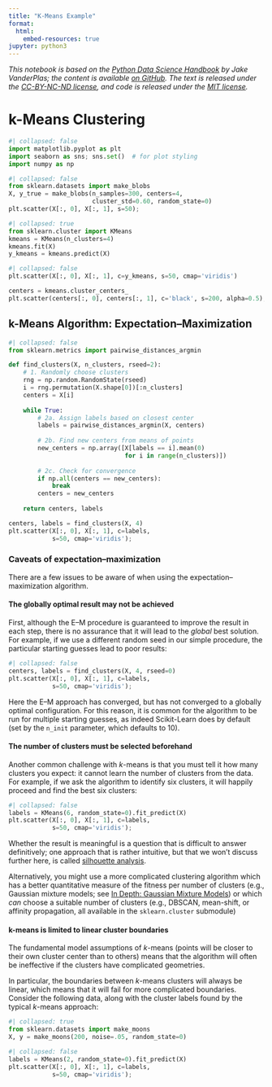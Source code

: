 ```yaml
---
title: "K-Means Example"
format: 
  html:
    embed-resources: true
jupyter: python3
---
```


*This notebook is based on the [Python Data Science Handbook](http://shop.oreilly.com/product/0636920034919.do) by Jake VanderPlas; the content is available [on GitHub](https://github.com/jakevdp/PythonDataScienceHandbook). The text is released under the [CC-BY-NC-ND license](https://creativecommons.org/licenses/by-nc-nd/3.0/us/legalcode), and code is released under the [MIT license](https://opensource.org/licenses/MIT).*

# k-Means Clustering

```python
#| collapsed: false
import matplotlib.pyplot as plt
import seaborn as sns; sns.set()  # for plot styling
import numpy as np
```

```python
#| collapsed: false
from sklearn.datasets import make_blobs
X, y_true = make_blobs(n_samples=300, centers=4,
                       cluster_std=0.60, random_state=0)
plt.scatter(X[:, 0], X[:, 1], s=50);
```

```python
#| collapsed: true
from sklearn.cluster import KMeans
kmeans = KMeans(n_clusters=4)
kmeans.fit(X)
y_kmeans = kmeans.predict(X)
```

```python
#| collapsed: false
plt.scatter(X[:, 0], X[:, 1], c=y_kmeans, s=50, cmap='viridis')

centers = kmeans.cluster_centers_
plt.scatter(centers[:, 0], centers[:, 1], c='black', s=200, alpha=0.5);
```

## k-Means Algorithm: Expectation–Maximization

```python
#| collapsed: false
from sklearn.metrics import pairwise_distances_argmin

def find_clusters(X, n_clusters, rseed=2):
    # 1. Randomly choose clusters
    rng = np.random.RandomState(rseed)
    i = rng.permutation(X.shape[0])[:n_clusters]
    centers = X[i]
    
    while True:
        # 2a. Assign labels based on closest center
        labels = pairwise_distances_argmin(X, centers)
        
        # 2b. Find new centers from means of points
        new_centers = np.array([X[labels == i].mean(0)
                                for i in range(n_clusters)])
        
        # 2c. Check for convergence
        if np.all(centers == new_centers):
            break
        centers = new_centers
    
    return centers, labels

centers, labels = find_clusters(X, 4)
plt.scatter(X[:, 0], X[:, 1], c=labels,
            s=50, cmap='viridis');
```

### Caveats of expectation–maximization

There are a few issues to be aware of when using the expectation–maximization algorithm.

#### The globally optimal result may not be achieved
First, although the E–M procedure is guaranteed to improve the result in each step, there is no assurance that it will lead to the *global* best solution.
For example, if we use a different random seed in our simple procedure, the particular starting guesses lead to poor results:

```python
#| collapsed: false
centers, labels = find_clusters(X, 4, rseed=0)
plt.scatter(X[:, 0], X[:, 1], c=labels,
            s=50, cmap='viridis');
```

Here the E–M approach has converged, but has not converged to a globally optimal configuration. For this reason, it is common for the algorithm to be run for multiple starting guesses, as indeed Scikit-Learn does by default (set by the ``n_init`` parameter, which defaults to 10).

#### The number of clusters must be selected beforehand
Another common challenge with *k*-means is that you must tell it how many clusters you expect: it cannot learn the number of clusters from the data.
For example, if we ask the algorithm to identify six clusters, it will happily proceed and find the best six clusters:

```python
#| collapsed: false
labels = KMeans(6, random_state=0).fit_predict(X)
plt.scatter(X[:, 0], X[:, 1], c=labels,
            s=50, cmap='viridis');
```

Whether the result is meaningful is a question that is difficult to answer definitively; one approach that is rather intuitive, but that we won't discuss further here, is called [silhouette analysis](http://scikit-learn.org/stable/auto_examples/cluster/plot_kmeans_silhouette_analysis.html).

Alternatively, you might use a more complicated clustering algorithm which has a better quantitative measure of the fitness per number of clusters (e.g., Gaussian mixture models; see [In Depth: Gaussian Mixture Models](05.12-Gaussian-Mixtures.ipynb)) or which *can* choose a suitable number of clusters (e.g., DBSCAN, mean-shift, or affinity propagation, all available in the ``sklearn.cluster`` submodule)

#### k-means is limited to linear cluster boundaries
The fundamental model assumptions of *k*-means (points will be closer to their own cluster center than to others) means that the algorithm will often be ineffective if the clusters have complicated geometries.

In particular, the boundaries between *k*-means clusters will always be linear, which means that it will fail for more complicated boundaries.
Consider the following data, along with the cluster labels found by the typical *k*-means approach:

```python
#| collapsed: true
from sklearn.datasets import make_moons
X, y = make_moons(200, noise=.05, random_state=0)
```

```python
#| collapsed: false
labels = KMeans(2, random_state=0).fit_predict(X)
plt.scatter(X[:, 0], X[:, 1], c=labels,
            s=50, cmap='viridis');
```

